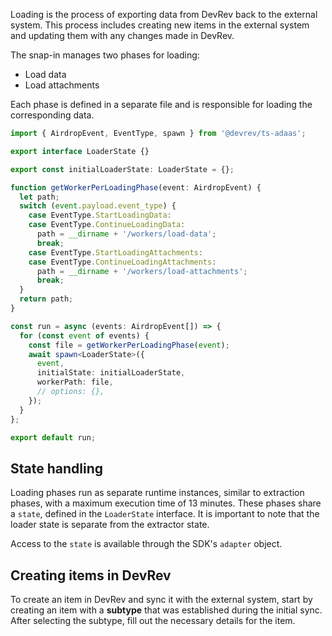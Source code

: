 Loading is the process of exporting data from DevRev back to the external system.
This process includes creating new items in the external system and updating them with any changes made in DevRev.

The snap-in manages two phases for loading:
* Load data
* Load attachments

Each phase is defined in a separate file and is responsible for loading the corresponding data.

```typescript
import { AirdropEvent, EventType, spawn } from '@devrev/ts-adaas';

export interface LoaderState {}

export const initialLoaderState: LoaderState = {};

function getWorkerPerLoadingPhase(event: AirdropEvent) {
  let path;
  switch (event.payload.event_type) {
    case EventType.StartLoadingData:
    case EventType.ContinueLoadingData:
      path = __dirname + '/workers/load-data';
      break;
    case EventType.StartLoadingAttachments:
    case EventType.ContinueLoadingAttachments:
      path = __dirname + '/workers/load-attachments';
      break;
  }
  return path;
}

const run = async (events: AirdropEvent[]) => {
  for (const event of events) {
    const file = getWorkerPerLoadingPhase(event);
    await spawn<LoaderState>({
      event,
      initialState: initialLoaderState,
      workerPath: file,
      // options: {},
    });
  }
};

export default run;
```

## State handling

Loading phases run as separate runtime instances, similar to extraction phases, with a maximum execution time of 13 minutes. 
These phases share a `state`, defined in the `LoaderState` interface. 
It is important to note that the loader state is separate from the extractor state. 

Access to the `state` is available through the SDK's `adapter` object.

## Creating items in DevRev

To create an item in DevRev and sync it with the external system, start by creating an item with a **subtype** that was established during the initial sync. After selecting the subtype, fill out the necessary details for the item.